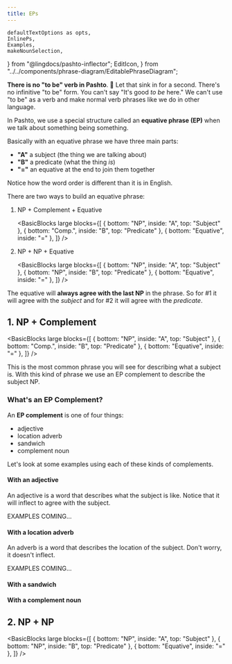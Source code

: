 ```yaml
---
title: EPs
---
```


    defaultTextOptions as opts,
    InlinePs,
    Examples,
    makeNounSelection,
} from "@lingdocs/pashto-inflector";
    EditIcon,
} from "../../components/phrase-diagram/EditablePhraseDiagram";


**There is no "to be" verb in Pashto**. 🤯 Let that sink in for a second. There's no infinitive "to be" form. You can't say "It's good *to be* here."  We can't use "to be" as a verb and make normal verb phrases like we do in other language.

In Pashto, we use a special structure called an **equative phrase (EP)** when we talk about something being something.

Basically with an equative phrase we have three main parts:

- **"A"** a subject (the thing we are talking about)
- **"B"** a predicate (what the thing *is*)
- **"="** an equative at the end to join them together

Notice how the word order is different than it is in English.

<EquativeIllustration />

There are two ways to build an equative phrase:

1. <Link to="/phrase-structure/np/">NP</Link> + <Link to="/phrase-structure/ep/#whats-an-ep-complement">Complement</Link> + Equative
    
    <BasicBlocks large blocks={[
        { bottom: "NP", inside: "A", top: "Subject" },
        { bottom: "Comp.", inside: "B", top: "Predicate" },
        { bottom: "Equative", inside: "=" },
    ]} />
 
2. <Link to="/phrase-structure/np/">NP</Link> + <Link to="/phrase-structure/np/">NP</Link> + Equative 

    <BasicBlocks large blocks={[
        { bottom: "NP", inside: "A", top: "Subject" },
        { bottom: "NP", inside: "B", top: "Predicate" },
        { bottom: "Equative", inside: "=" },
    ]} />

The equative will **always agree with the last NP** in the phrase. So for #1 it will agree with the *subject* and for #2 it will agree with the *predicate*.

## 1. NP + Complement

<BasicBlocks large blocks={[
    { bottom: "NP", inside: "A", top: "Subject" },
    { bottom: "Comp.", inside: "B", top: "Predicate" },
    { bottom: "Equative", inside: "=" },
]} />

This is the most common phrase you will see for describing what a subject is. With this kind of phrase we use an <Link to="/phrase-structure/ep/#whats-an-ep-complement">EP complement</Link> to describe the subject <Link to="/phrase-structure/np/">NP</Link>.

### What's an EP Complement?

An **EP complement** is one of four things:

- adjective
- location adverb
- sandwich
- complement noun

Let's look at some examples using each of these kinds of complements.

#### With an adjective

An adjective is a word that describes what the subject is like. Notice that it will inflect to agree with the subject.

EXAMPLES COMING...

#### With a location adverb

An adverb is a word that describes the location of the subject. Don't worry, it doesn't inflect.

EXAMPLES COMING...

#### With a sandwich

#### With a complement noun

## 2. NP + NP

<BasicBlocks large blocks={[
    { bottom: "NP", inside: "A", top: "Subject" },
    { bottom: "NP", inside: "B", top: "Predicate" },
    { bottom: "Equative", inside: "=" },
]} />

